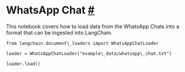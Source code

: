  WhatsApp Chat
 [#](#whatsapp-chat "Permalink to this headline")
=================================================================
 This notebook covers how to load data from the WhatsApp Chats into a format that can be ingested into LangChain.
```
from langchain.document\_loaders import WhatsAppChatLoader
```
```
loader = WhatsAppChatLoader("example\_data/whatsapp\_chat.txt")
```
```
loader.load()
```